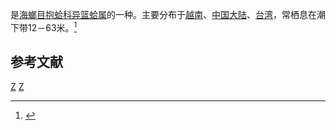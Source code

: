 {{noteTA
|T=zh-cn:舟异蓝蛤; zh-tw:舟形抱蛤;
|1=zh-cn:舟异蓝蛤; zh-tw:舟形抱蛤;
}}
{{Speciesbox
| genus = Anisocorbula
| species = scaphoides
| authority = (Hinds, 1843)
}}
{{地区用词4|start=学名：''{{lang|la|Anisocorbula scaphoides}}''|cn=舟异蓝蛤|tw=舟形抱蛤|as=称}}是[[海螂目|海螂目]][[抱蛤科|抱蛤科]][[异篮蛤属|异篮蛤属]]的一种。主要分布于[[越南|越南]]、[[中国大陆|中国大陆]]、[[台湾|台湾]]，常栖息在潮下带12－63米。<ref>{{cite web|url=http://shell.sinica.edu.tw/chinese/shellbase_detail.php?science_no=2786|title=国际贝库：舟异蓝蛤|publisher=台湾贝类资料库|accessdate=2009-08-11|archive-date=2017-12-01|archive-url=https://web.archive.org/web/20171201033816/http://shell.sinica.edu.tw/chinese/shellbase_detail.php?science_no=2786|dead-url=no}}</ref>

== 参考文献 ==
{{reflist}}

{{taxonbar}}

[[Category:1843年描述的动物|Z]]
[[Category:异篮蛤属|Z]]